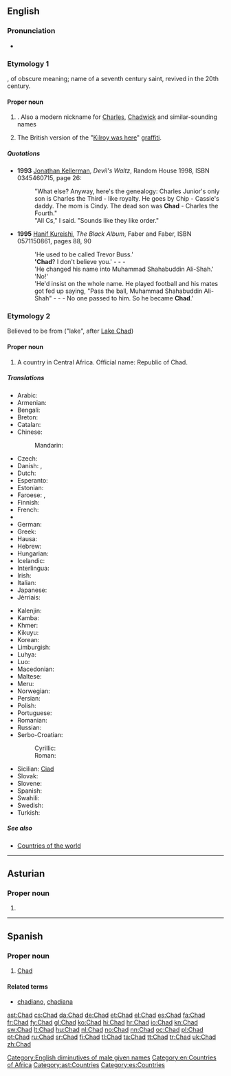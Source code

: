 {{also|chad}}
==English==
{{wikipedia}}

===Pronunciation===
* {{IPA|/tʃæd/}}
*: {{rhymes|æd}}

===Etymology 1===
{{etyl|ang|en}} {{term|Ceadda|lang=ang}}, of obscure meaning; name of a seventh century saint, revived in the 20th century.

====Proper noun====
{{en-proper noun}}

# {{given name|male|from=Old English}}. Also a modern nickname for [[Charles]], [[Chadwick]] and similar-sounding names
# {{context|British|lang=en}} The British version of the "[[Kilroy was here]]" [[graffiti]].

=====Quotations=====
* '''1993''' [[w:Jonathan Kellerman|Jonathan Kellerman]], ''Devil's Waltz'', Random House 1998, ISBN 0345460715, page 26:
*: "What else? Anyway, here's the genealogy: Charles Junior's only son is Charles the Third - like royalty. He goes by Chip - Cassie's daddy. The mom is Cindy. The dead son was '''Chad''' - Charles the Fourth."
*: "All Cs," I said. "Sounds like they like order."
* '''1995''' [[w:Hanif Kureishi|Hanif Kureishi]], ''The Black Album'', Faber and Faber, ISBN 0571150861, pages 88, 90
*: 'He used to be called Trevor Buss.'
*: ''''Chad'''? I don't believe you.' - - -
*: 'He changed his name into Muhammad Shahabuddin Ali-Shah.'
*: 'No!'
*: 'He'd insist on the whole name. He played football and his mates got fed up saying, "Pass the ball, Muhammad Shahabuddin Ali-Shah" - - - No one passed to him. So he became '''Chad'''.'

[[Category:English diminutives of male given names]]

===Etymology 2===
Believed to be from {{etyl|kr|en}} {{term|tsade|lang=kr}} ("lake", after [[w:Lake Chad|Lake Chad]])

====Proper noun====
{{en-proper noun}}

# A country in Central Africa. Official name: Republic of Chad.

=====Translations=====
{{trans-top|country in central Africa}}
* Arabic: {{t|ar|تشاد|m|tr=tshād}}
* Armenian: {{t|hy|Չադ}}
* Bengali: {{t|bn|চাদ}}
* Breton: {{t|br|Tchad}}
* Catalan: {{t+|ca|Txad|m}}
* Chinese:
*: Mandarin: {{t+|cmn|乍得|tr=Zhàdé|sc=Hani}}
* Czech: {{t+|cs|Čad|m}}
* Danish: {{t+|da|Tchad}}, {{t|da|Republikken Tchad}}
* Dutch: {{t+|nl|Tsjaad}}
* Esperanto: {{t|eo|Ĉado}}
* Estonian: {{t+|et|Tšaad}}
* Faroese: {{t|fo|Kjadd|n}}, {{t|fo|Kjad|n}}
* Finnish: {{t+|fi|Tšad}}
* French: {{t+|fr|Tchad}}
* {{trreq|ka}}
* German: {{t+|de|Tschad}}
* Greek: {{t+|el|Τσαντ}}
* Hausa: {{t|ha|Cadi|f|alt=Cādì}}
* Hebrew: {{t|he|צ'אד|tr=chad}}
* Hungarian: {{t+|hu|Csád}}
* Icelandic: {{t+|is|Tsjad|n}}
* Interlingua: {{t|ia|Chad}}
* Irish: {{t|ga|Sead|m}}
* Italian: {{t|it|Ciad}}
* Japanese: {{t+|ja|チャド|tr=Chado}}
* Jèrriais: {{t|roa-jer|Tchad|m}}
{{trans-mid}}
* Kalenjin: {{t|kln|Chad}}
* Kamba: {{t|kam|Chad}}
* Khmer: {{t|km|ឆាដ|tr=chard|sc=Khmr}}
* Kikuyu: {{t|ki|Chad}}
* Korean: {{t+|ko|차드|tr=Chadeu|sc=Hang}}
* Limburgish: {{t|li|Tchad}}
* Luhya: {{t|luy|Chad}}
* Luo: {{t|luo|Chad}}
* Macedonian: {{t+|mk|Чад|m|tr=Čad}}
* Maltese: {{t|mt|Ċadd|alt=iċ-Ċadd}}
* Meru: {{t|mer|Chad}}
* Norwegian: {{t+|no|Tsjad}}
* Persian: {{t|fa|چاد|sc=fa-Arab}}
* Polish: {{t+|pl|Czad}}
* Portuguese: {{t+|pt|Chade}}
* Romanian: {{t|ro|Ciad|n}}
* Russian: {{t+|ru|Чад|m|tr=Čad}}
* Serbo-Croatian:
*: Cyrillic: {{t|sh|Ча̑д|m|sc=Cyrl}}
*: Roman: {{t|sh|Čȃd|m}}
* Sicilian: [[Ciad]] {{g|m}}
* Slovak: {{t|sk|Čad|m}}
* Slovene: {{t|sl|Čád|m}}
* Spanish: {{t+|es|Chad}}
* Swahili: {{t+|sw|Chadi}}
* Swedish: {{t+|sv|Tchad}}
* Turkish: {{t+|tr|Çad}}
{{trans-bottom}}

=====See also=====
* [[Appendix:Countries of the world|Countries of the world]]

[[Category:en:Countries of Africa]]

----

==Asturian==
{{wikipedia|lang=ast}}
===Proper noun===
{{ast-proper noun|m}}

# {{l/en|Chad}}

[[Category:ast:Countries]]
----
==Spanish==
{{wikipedia|lang=es}}

===Proper noun===
{{es-proper noun}}

# [[#English|Chad]]

====Related terms====
* [[chadiano]], [[chadiana]]

[[Category:es:Countries]]

[[ast:Chad]]
[[cs:Chad]]
[[da:Chad]]
[[de:Chad]]
[[et:Chad]]
[[el:Chad]]
[[es:Chad]]
[[fa:Chad]]
[[fr:Chad]]
[[fy:Chad]]
[[gl:Chad]]
[[ko:Chad]]
[[hi:Chad]]
[[hr:Chad]]
[[io:Chad]]
[[kn:Chad]]
[[sw:Chad]]
[[lt:Chad]]
[[hu:Chad]]
[[nl:Chad]]
[[no:Chad]]
[[nn:Chad]]
[[oc:Chad]]
[[pl:Chad]]
[[pt:Chad]]
[[ru:Chad]]
[[sr:Chad]]
[[fi:Chad]]
[[tl:Chad]]
[[ta:Chad]]
[[tt:Chad]]
[[tr:Chad]]
[[uk:Chad]]
[[zh:Chad]]